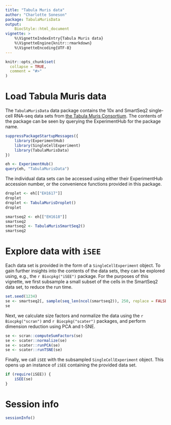```yaml
---
title: "Tabula Muris data"
author: "Charlotte Soneson"
package: TabulaMurisData
output: 
    BiocStyle::html_document
vignette: >
    %\VignetteIndexEntry{Tabula Muris data}
    %\VignetteEngine{knitr::rmarkdown}
    %\VignetteEncoding{UTF-8}
---
```


```r
knitr::opts_chunk$set(
  collapse = TRUE,
  comment = "#>"
)
```

# Load Tabula Muris data

The `TabulaMurisData` data package contains the 10x and SmartSeq2 single-cell
RNA-seq data sets from [the Tabula Muris
Consortium](http://tabula-muris.ds.czbiohub.org/). The contents of the package
can be seen by querying the ExperimentHub for the package name.

```r
suppressPackageStartupMessages({
    library(ExperimentHub)
    library(SingleCellExperiment)
    library(TabulaMurisData)
})

eh <- ExperimentHub()
query(eh, "TabulaMurisData")
```

The individual data sets can be accessed using either their ExperimentHub
accession number, or the convenience functions provided in this package.

```r
droplet <- eh[["EH1617"]]
droplet
droplet <- TabulaMurisDroplet()
droplet

smartseq2 <- eh[["EH1618"]]
smartseq2
smartseq2 <- TabulaMurisSmartSeq2()
smartseq2
```

# Explore data with `iSEE`

Each data set is provided in the form of a `SingleCellExperiment` object. To
gain further insights into the contents of the data sets, they can be explored
using, e.g., the `r Biocpkg("iSEE")` package. For the purposes of this vignette,
we first subsample a small subset of the cells in the SmartSeq2 data set, to
reduce the run time.

```r
set.seed(1234)
se <- smartseq2[, sample(seq_len(ncol(smartseq2)), 250, replace = FALSE)]
se
```

Next, we calculate size factors and normalize the data using the 
`r Biocpkg("scran")` and `r Biocpkg("scater")` packages, and  perform dimension
reduction using PCA and t-SNE.

```r
se <- scran::computeSumFactors(se)
se <- scater::normalize(se)
se <- scater::runPCA(se)
se <- scater::runTSNE(se)
```

Finally, we call `iSEE` with the subsampled `SingleCellExperiment` object. This
opens up an instance of `iSEE` containing the provided data set.

```r
if (require(iSEE)) {
    iSEE(se)
}
```

# Session info

```r
sessionInfo()
```

